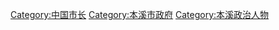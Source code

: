 [[Category:中国市长|Category:中国市长]]
[[Category:本溪市政府|Category:本溪市政府]]
[[Category:本溪政治人物|Category:本溪政治人物]]